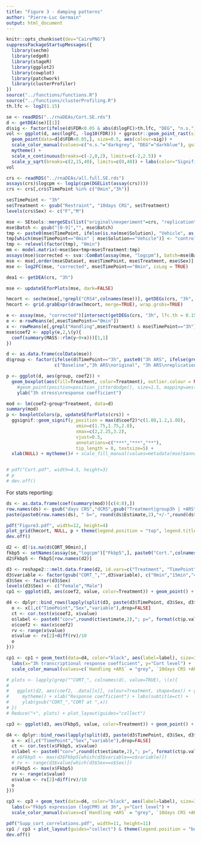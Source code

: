 ```yaml
---
title: "Figure 3 - damping patterns"
author: "Pierre-Luc Germain"
output: html_document
---
```


```r
knitr::opts_chunk$set(dev="CairoPNG")
suppressPackageStartupMessages({
  library(sechm)
  library(edgeR)
  library(stageR)
  library(ggplot2)
  library(cowplot)
  library(patchwork)
  library(clusterProfiler)
})
source("../functions/functions.R")
source("../functions/clusterProfiling.R")
th.lfc <- log2(1.15)
```


```r
se <- readRDS("../rnaDEAs/Cort.SE.rds")
d <- getDEA(se)[[1]]
d$sig <- factor(ifelse(d$FDR<0.05 & abs(d$logFC)>th.lfc, "DEG", "n.s."), c("DEG","n.s."))
vol <- ggplot(d, aes(logFC, -log10(FDR))) + ggrastr::geom_point_rast(size=0.5, colour="darkgrey") + 
  geom_point(data=d[d$FDR<0.05,], size=0.5, aes(colour=sig)) + 
  scale_color_manual(values=c("n.s."="darkgrey", "DEG"="darkblue"), guide=guide_legend(override.aes = list(size=3.5))) +
  mytheme() + 
  scale_x_continuous(breaks=c(-2,0,2), limits=c(-2,2.5)) + 
  scale_y_sqrt(breaks=c(2,15,40), limits=c(0,40)) + labs(color="Significant")
vol
```


```r
crs <- readRDS("../rnaDEAs/all.full.SE.rds")
assays(crs)$logcpm <- log1p(cpm(DGEList(assay(crs))))
crs <- crs[,crs$TimePoint %in% c("0min","3h")]

se$TimePoint <- "3h"
se$Treatment <- gsub("Restraint", "10days CRS", se$Treatment)
levels(crs$Sex) <- c("F","M")

mse <- SEtools::mergeSEs(list("original\nexperiment"=crs, "replication\nexperiment"=se), use.assays = c("logcpm"), do.scale = FALSE)
mse$Batch <- gsub("[0-9]","", mse$Batch)
tmp <- paste0(mse$TimePoint, ifelse(is.na(mse$Solution), "Vehicle", as.character(mse$Solution)))
tmp[which(mse$TimePoint=="0min" | mse$Solution=="Vehicle")] <- "control"
tmp <- relevel(factor(tmp), "0min")
mm <- model.matrix(~mse$Sex+tmp+mse$Treatment:tmp)
assays(mse)$corrected <- sva::ComBat(assay(mse, "logcpm"), batch=mse$Batch, mm[,colSums(mm)>0])
mse <- mse[,order(mse$Dataset, mse$TimePoint, mse$Treatment, mse$Sex)]
mse <- log2FC(mse, "corrected", mse$TimePoint=="0min", isLog = TRUE)
```

```r
dea1 <- getDEA(crs, "3h")

mse <- updateSEforPlots(mse, dark=FALSE)

hmcort <- sechm(mse[,!grepl("CRS4",colnames(mse))], getDEGs(crs, "3h", lfc.th = 0.15, fdr.th = 0.01), top_annotation = c("TimePoint","Treatment"), breaks=0.99, assayName="scaledLFC", use_raster=TRUE)
hmcort <- grid.grabExpr(draw(hmcort, merge=TRUE), wrap.grobs=TRUE)

e <- assay(mse, "corrected")[intersect(getDEGs(crs, "3h", lfc.th = 0.15), row.names(mse)),]
e <- e-rowMeans(e[,mse$TimePoint=="0min"])
x <- rowMeans(e[,grepl("Handling",mse$Treatment) & mse$TimePoint=="3h"])
mse$coef2 <- apply(e,2,\(y){
  coef(summary(MASS::rlm(y~0+x)))[1,1]
})

d <- as.data.frame(colData(mse))
d$group <- factor(ifelse(d$TimePoint=="3h", paste0("3h ARS", ifelse(grepl("original",d$Dataset), "\noriginal", "\nreplication")), "Baseline"),
                  c("Baseline","3h ARS\noriginal", "3h ARS\nreplication"))

p <- ggplot(d, aes(group, coef2)) + 
  geom_boxplot(aes(fill=Treatment, color=Treatment), outlier.colour = NA) + theme_bw() + mytheme() +
    #geom_point(position=position_jitterdodge(), size=1.5, mapping=aes(shape=Sex, group=Treatment)) +
    ylab("3h stress\nresponse coefficient")

mod <- lm(coef2~group*Treatment, data=d)
summary(mod)
p <- boxplotColors(p, updateSEforPlots(crs)) + 
  ggsignif::geom_signif(y_position = max(d$coef2)*c(1.08,1.2,1.08),
                          xmin=c(1.75,1.75,2.8),
                          xmax=c(2,2.25,3.2),
                          vjust=0.5,
                          annotations=c("***","***","**"), 
                          tip_length = 0, textsize=5) +
  xlab(NULL) + mytheme()# + scale_fill_manual(values=metadata(mse)$anno_colors$Treatment)


# pdf("Cort.pdf", width=4.5, height=3)
# p
# dev.off()
```

For stats reporting:

```r
ds <- as.data.frame(coef(summary(mod))[c(4:8),])
row.names(ds) <- gsub("days CRS","dCRS",gsub("Treatment|group3h | +ARS", "", row.names(ds)))
paste(paste0(row.names(ds), " b=", round(ds$Estimate,2),"+/-",round(ds$`Std. Error`,2), " t=",round(ds$`t value`,1), " p=", format(ds$`Pr(>|t|)`, digits=2)), collapse="; ")
```


```r
pdf("Figure3.pdf", width=12, height=4)
plot_grid(hmcort, NULL, p + theme(legend.position = "top", legend.title=element_blank()), nrow=1,labels=c("K","L","M"), scale=0.95, rel_widths=c(9,5,10))
dev.off()
```





```r
d2 <- d[!is.na(d$CORT_90min),]
fkbp5 <- setNames(assay(se,"logcpm")["Fkbp5",], paste0("Cort.",colnames(se)))
d2$Fkbp5 <- fkbp5[row.names(d2)]

d3 <- reshape2:::melt.data.frame(d2, id.vars=c("Treatment", "TimePoint", "Sex", "coef2", "Fkbp5"), measure.vars = grep("^CORT_", colnames(d), value=TRUE))
d3$variable <- factor(gsub("CORT_","",d3$variable), c("0min","15min","45min","90min","180min"))
d3$Sex <- factor(d3$Sex)
levels(d3$Sex) <- c("Female","Male")
cp1 <- ggplot(d3, aes(coef2, value, color=Treatment)) + geom_point() + facet_wrap(Sex~variable, scales="free", nrow=2) + scale_x_continuous(breaks=scales::pretty_breaks(3)) + scale_y_continuous(breaks=scales::pretty_breaks(3)) + mytheme()

d4 <- dplyr::bind_rows(lapply(split(d3, paste(d3$TimePoint, d3$Sex, d3$variable)), \(x){
  o <- x[1,c("TimePoint","Sex","variable"),drop=FALSE]
  ct <- cor.test(x$coef2, x$value)
  o$label <- paste0("cor=",round(ct$estimate,2),"; p=", format(ct$p.value, digit=2))
  o$coef2 <- max(x$coef2)
  rv <- range(x$value)
  o$value <- rv[2]+diff(rv)/10
  o
}))

cp1 <- cp1 + geom_text(data=d4, color="black", aes(label=label), size=3, hjust=1) +
  labs(x="3h transcriptional response coefficient", y="Cort level") +
  scale_color_manual(values=c(`Handling +ARS` = "grey", `10days CRS +ARS` = "slateblue"))

# plots <- lapply(grep("^CORT_", colnames(d), value=TRUE), \(x){
#   
#   ggplot(d2, aes(coef2, .data[[x]], colour=Treatment, shape=Sex)) + geom_point(size=3) + 
#     mytheme() + xlab("Response coefficient") + labs(subtitle=ct) +
#     ylab(gsub("CORT_","CORT at ",x))
# })
# Reduce("+", plots) + plot_layout(guides="collect")
```

```r
cp3 <- ggplot(d3, aes(Fkbp5, value, color=Treatment)) + geom_point() + facet_wrap(Sex~variable, scales="free", nrow=2) + scale_x_continuous(breaks=scales::pretty_breaks(3)) + scale_y_continuous(breaks=scales::pretty_breaks(3)) + mytheme()

d4 <- dplyr::bind_rows(lapply(split(d3, paste(d3$TimePoint, d3$Sex, d3$variable)), \(x){
  o <- x[1,c("TimePoint","Sex","variable"),drop=FALSE]
  ct <- cor.test(x$Fkbp5, x$value)
  o$label <- paste0("cor=",round(ct$estimate,2),"; p=", format(ct$p.value, digit=2))
  # o$Fkbp5 <- max(d3$Fkbp5[which(d3$variable==o$variable)])
  # rv <- range(d3$value[which(d3$Sex==o$Sex)])
  o$Fkbp5 <- max(x$Fkbp5)
  rv <- range(x$value)
  o$value <- rv[2]+diff(rv)/10
  o
}))

cp3 <- cp3 + geom_text(data=d4, color="black", aes(label=label), size=3, hjust=1) +
  labs(x="Fkbp5 expression (logCPM) at 3h", y="Cort level") +
  scale_color_manual(values=c(`Handling +ARS` = "grey", `10days CRS +ARS` = "slateblue"))

pdf("Supp_cort_correlations.pdf", width=11, height=11)
cp1 / cp3 + plot_layout(guides="collect") & theme(legend.position = "bottom")
dev.off()
```
